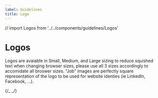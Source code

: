 ```yaml
---
label: Guidelines
title: Logo
---
```


// import Logos from '../../components/guidelines/Logos'

# Logos

Logos are avaiable in Small, Medium, and Large sizing to reduce squished text when changing browser sizes, please use all 3 sizes accordingly to accomidate all broswer sizes. "Job" images are perfectly square representation of the logo to be used for website identies (ie LinkedIn, Facebook, ...).

{/_ <Logos /> _/}
